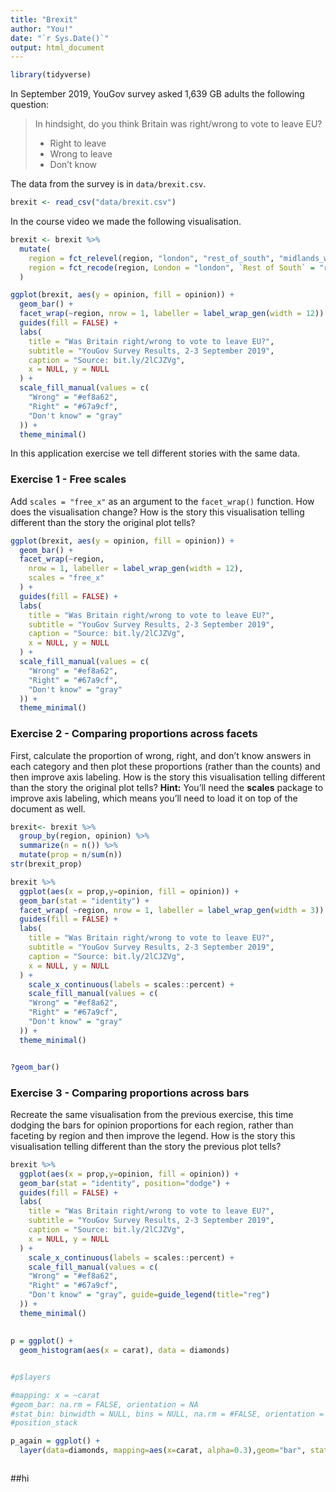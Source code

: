 ```yaml
---
title: "Brexit"
author: "You!"
date: "`r Sys.Date()`"
output: html_document
---
```


```r
library(tidyverse)
```

In September 2019, YouGov survey asked 1,639 GB adults the following question:

> In hindsight, do you think Britain was right/wrong to vote to leave EU?
>
> -   Right to leave  
> -   Wrong to leave  
> -   Don't know

The data from the survey is in `data/brexit.csv`.

```r
brexit <- read_csv("data/brexit.csv")
```

In the course video we made the following visualisation.

```r
brexit <- brexit %>%
  mutate(
    region = fct_relevel(region, "london", "rest_of_south", "midlands_wales", "north", "scot"),
    region = fct_recode(region, London = "london", `Rest of South` = "rest_of_south", `Midlands / Wales` = "midlands_wales", North = "north", Scotland = "scot")
  )

ggplot(brexit, aes(y = opinion, fill = opinion)) +
  geom_bar() +
  facet_wrap(~region, nrow = 1, labeller = label_wrap_gen(width = 12)) +
  guides(fill = FALSE) +
  labs(
    title = "Was Britain right/wrong to vote to leave EU?",
    subtitle = "YouGov Survey Results, 2-3 September 2019",
    caption = "Source: bit.ly/2lCJZVg",
    x = NULL, y = NULL
  ) +
  scale_fill_manual(values = c(
    "Wrong" = "#ef8a62",
    "Right" = "#67a9cf",
    "Don't know" = "gray"
  )) +
  theme_minimal()
```

In this application exercise we tell different stories with the same data.

### Exercise 1 - Free scales

Add `scales = "free_x"` as an argument to the `facet_wrap()` function.
How does the visualisation change?
How is the story this visualisation telling different than the story the original plot tells?

```r
ggplot(brexit, aes(y = opinion, fill = opinion)) +
  geom_bar() +
  facet_wrap(~region,
    nrow = 1, labeller = label_wrap_gen(width = 12),
    scales = "free_x"
  ) +
  guides(fill = FALSE) +
  labs(
    title = "Was Britain right/wrong to vote to leave EU?",
    subtitle = "YouGov Survey Results, 2-3 September 2019",
    caption = "Source: bit.ly/2lCJZVg",
    x = NULL, y = NULL
  ) +
  scale_fill_manual(values = c(
    "Wrong" = "#ef8a62",
    "Right" = "#67a9cf",
    "Don't know" = "gray"
  )) +
  theme_minimal()
```

### Exercise 2 - Comparing proportions across facets

First, calculate the proportion of wrong, right, and don't know answers in each category and then plot these proportions (rather than the counts) and then improve axis labeling.
How is the story this visualisation telling different than the story the original plot tells?
**Hint:** You'll need the **scales** package to improve axis labeling, which means you'll need to load it on top of the document as well.

```r
brexit<- brexit %>%
  group_by(region, opinion) %>%
  summarize(n = n()) %>%
  mutate(prop = n/sum(n)) 
str(brexit_prop)

brexit %>% 
  ggplot(aes(x = prop,y=opinion, fill = opinion)) +
  geom_bar(stat = "identity") +
  facet_wrap( ~region, nrow = 1, labeller = label_wrap_gen(width = 3)) + 
  guides(fill = FALSE) +
  labs( 
    title = "Was Britain right/wrong to vote to leave EU?",
    subtitle = "YouGov Survey Results, 2-3 September 2019",
    caption = "Source: bit.ly/2lCJZVg",
    x = NULL, y = NULL
  ) + 
    scale_x_continuous(labels = scales::percent) +
    scale_fill_manual(values = c(
    "Wrong" = "#ef8a62",
    "Right" = "#67a9cf",
    "Don't know" = "gray"
  )) +
  theme_minimal()


?geom_bar()
```

### Exercise 3 - Comparing proportions across bars

Recreate the same visualisation from the previous exercise, this time dodging the bars for opinion proportions for each region, rather than faceting by region and then improve the legend.
How is the story this visualisation telling different than the story the previous plot tells?

```r
brexit %>% 
  ggplot(aes(x = prop,y=opinion, fill = opinion)) +
  geom_bar(stat = "identity", position="dodge") +
  guides(fill = FALSE) +
  labs( 
    title = "Was Britain right/wrong to vote to leave EU?",
    subtitle = "YouGov Survey Results, 2-3 September 2019",
    caption = "Source: bit.ly/2lCJZVg",
    x = NULL, y = NULL
  ) + 
    scale_x_continuous(labels = scales::percent) +
    scale_fill_manual(values = c(
    "Wrong" = "#ef8a62",
    "Right" = "#67a9cf",
    "Don't know" = "gray", guide=guide_legend(title="reg")
  )) +
  theme_minimal()


```

##
```r
p = ggplot() + 
  geom_histogram(aes(x = carat), data = diamonds)


#p$layers

#mapping: x = ~carat 
#geom_bar: na.rm = FALSE, orientation = NA
#stat_bin: binwidth = NULL, bins = NULL, na.rm = #FALSE, orientation = NA, pad = FALSE
#position_stack 

p_again = ggplot() + 
  layer(data=diamonds, mapping=aes(x=carat, alpha=0.3),geom="bar", stat = "bin", position="stack")



```

##hi